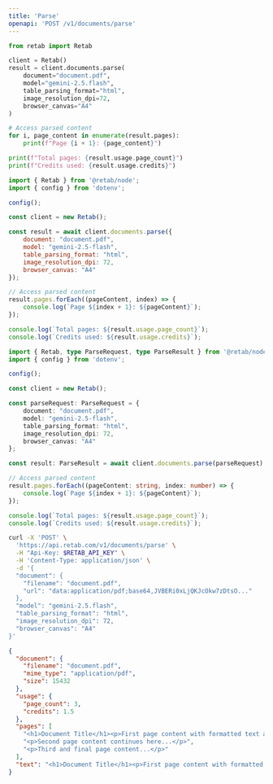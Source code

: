 ```yaml
---
title: 'Parse'
openapi: 'POST /v1/documents/parse'
---
```


<RequestExample>

```python python
from retab import Retab

client = Retab()
result = client.documents.parse(
    document="document.pdf",
    model="gemini-2.5.flash",
    table_parsing_format="html",
    image_resolution_dpi=72,
    browser_canvas="A4"
)

# Access parsed content
for i, page_content in enumerate(result.pages):
    print(f"Page {i + 1}: {page_content}")

print(f"Total pages: {result.usage.page_count}")
print(f"Credits used: {result.usage.credits}")
```

```javascript javascript
import { Retab } from '@retab/node';
import { config } from 'dotenv';

config();

const client = new Retab();

const result = await client.documents.parse({
    document: "document.pdf",
    model: "gemini-2.5-flash",
    table_parsing_format: "html",
    image_resolution_dpi: 72,
    browser_canvas: "A4"
});

// Access parsed content
result.pages.forEach((pageContent, index) => {
    console.log(`Page ${index + 1}: ${pageContent}`);
});

console.log(`Total pages: ${result.usage.page_count}`);
console.log(`Credits used: ${result.usage.credits}`);
```

```typescript typescript
import { Retab, type ParseRequest, type ParseResult } from '@retab/node';
import { config } from 'dotenv';

config();

const client = new Retab();

const parseRequest: ParseRequest = {
    document: "document.pdf",
    model: "gemini-2.5-flash",
    table_parsing_format: "html",
    image_resolution_dpi: 72,
    browser_canvas: "A4"
};

const result: ParseResult = await client.documents.parse(parseRequest);

// Access parsed content
result.pages.forEach((pageContent: string, index: number) => {
    console.log(`Page ${index + 1}: ${pageContent}`);
});

console.log(`Total pages: ${result.usage.page_count}`);
console.log(`Credits used: ${result.usage.credits}`);
```

```bash curl
curl -X 'POST' \
  'https://api.retab.com/v1/documents/parse' \
  -H "Api-Key: $RETAB_API_KEY" \
  -H 'Content-Type: application/json' \
  -d '{
  "document": {
    "filename": "document.pdf",
    "url": "data:application/pdf;base64,JVBERi0xLjQKJcOkw7zDtsO..."
  },
  "model": "gemini-2.5.flash",
  "table_parsing_format": "html",
  "image_resolution_dpi": 72,
  "browser_canvas": "A4"
}'
```

</RequestExample>

<ResponseExample>

```json 200
{
  "document": {
    "filename": "document.pdf",
    "mime_type": "application/pdf",
    "size": 15432
  },
  "usage": {
    "page_count": 3,
    "credits": 1.5
  },
  "pages": [
    "<h1>Document Title</h1><p>First page content with formatted text and tables...</p>",
    "<p>Second page content continues here...</p>",
    "<p>Third and final page content...</p>"
  ],
  "text": "<h1>Document Title</h1><p>First page content with formatted text and tables...</p><p>Second page content continues here...</p><p>Third and final page content...</p>"
}
```

</ResponseExample>


